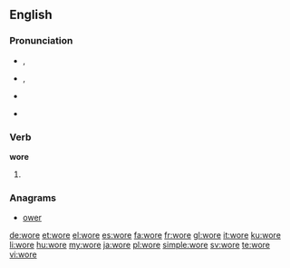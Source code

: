 {{also|WORE}}
==English==

===Pronunciation===
* {{IPA|/woɹ/|/wɔɹ/}}, {{X-SAMPA|/wor\/|/wOr\/}}
*: {{audio|en-us-wore.ogg|Audio (US)}}
* {{a|RP}} {{IPA|/wɔː/}}, {{X-SAMPA|/wO:/}}
* {{homophones|war}} {{qualifier|some dialects}}
* {{rhymes|ɔː(r)}}

===Verb===
'''wore'''

# {{simple past of|wear}}

===Anagrams===
* [[ower#English|ower]]

[[de:wore]]
[[et:wore]]
[[el:wore]]
[[es:wore]]
[[fa:wore]]
[[fr:wore]]
[[gl:wore]]
[[it:wore]]
[[ku:wore]]
[[li:wore]]
[[hu:wore]]
[[my:wore]]
[[ja:wore]]
[[pl:wore]]
[[simple:wore]]
[[sv:wore]]
[[te:wore]]
[[vi:wore]]